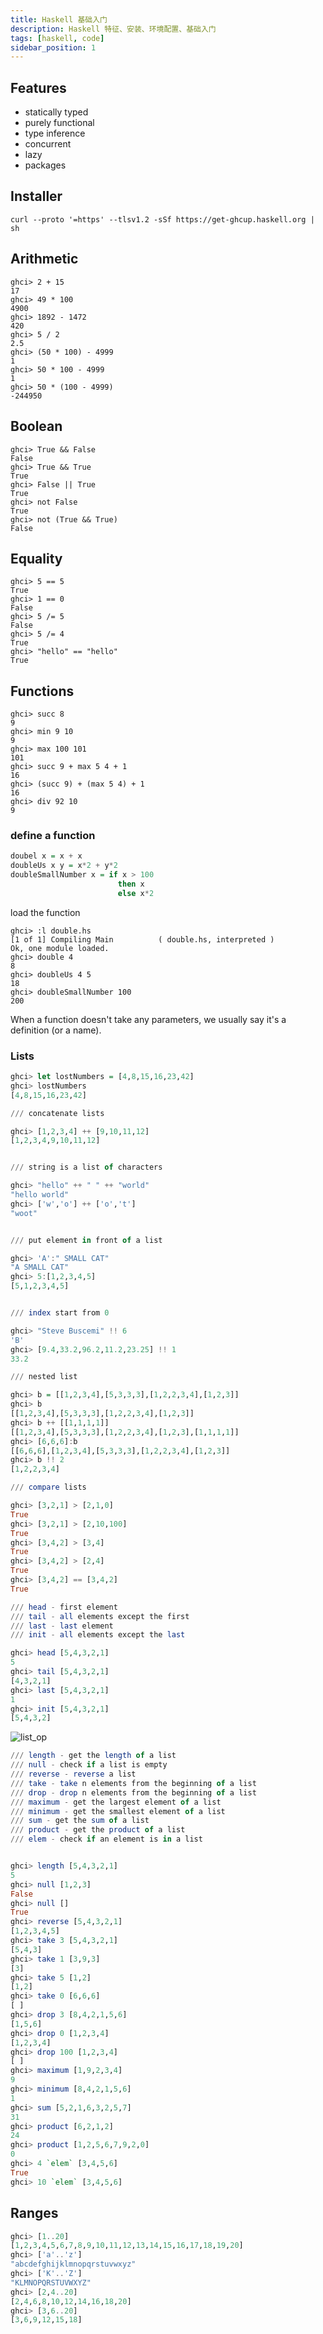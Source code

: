 ```yaml
---
title: Haskell 基础入门
description: Haskell 特征、安装、环境配置、基础入门
tags: [haskell, code]
sidebar_position: 1
---
```



## Features

- statically typed
- purely functional
- type inference
- concurrent
- lazy
- packages

## Installer

```shell
curl --proto '=https' --tlsv1.2 -sSf https://get-ghcup.haskell.org | sh
```

## Arithmetic

```shell
ghci> 2 + 15
17
ghci> 49 * 100
4900
ghci> 1892 - 1472
420
ghci> 5 / 2
2.5
ghci> (50 * 100) - 4999
1
ghci> 50 * 100 - 4999
1
ghci> 50 * (100 - 4999)
-244950
```

## Boolean

```shell
ghci> True && False
False
ghci> True && True
True
ghci> False || True
True
ghci> not False
True
ghci> not (True && True)
False
```

## Equality

```shell
ghci> 5 == 5
True
ghci> 1 == 0
False
ghci> 5 /= 5
False
ghci> 5 /= 4
True
ghci> "hello" == "hello"
True
```
## Functions

```shell
ghci> succ 8
9
ghci> min 9 10
9
ghci> max 100 101
101
ghci> succ 9 + max 5 4 + 1
16
ghci> (succ 9) + (max 5 4) + 1
16
ghci> div 92 10
9
```

### define a function

```haskell
doubel x = x + x
doubleUs x y = x*2 + y*2
doubleSmallNumber x = if x > 100
                        then x
                        else x*2
```

load the function

```shell
ghci> :l double.hs
[1 of 1] Compiling Main          ( double.hs, interpreted )
Ok, one module loaded.
ghci> double 4
8
ghci> doubleUs 4 5
18
ghci> doubleSmallNumber 100
200
```

When a function doesn't take any parameters, we usually say it's a definition (or a name).

### Lists

```haskell
ghci> let lostNumbers = [4,8,15,16,23,42]
ghci> lostNumbers
[4,8,15,16,23,42]

/// concatenate lists

ghci> [1,2,3,4] ++ [9,10,11,12]
[1,2,3,4,9,10,11,12]


/// string is a list of characters

ghci> "hello" ++ " " ++ "world"
"hello world"
ghci> ['w','o'] ++ ['o','t']
"woot"


/// put element in front of a list

ghci> 'A':" SMALL CAT"
"A SMALL CAT"
ghci> 5:[1,2,3,4,5]
[5,1,2,3,4,5]


/// index start from 0

ghci> "Steve Buscemi" !! 6
'B'
ghci> [9.4,33.2,96.2,11.2,23.25] !! 1
33.2

/// nested list

ghci> b = [[1,2,3,4],[5,3,3,3],[1,2,2,3,4],[1,2,3]]
ghci> b
[[1,2,3,4],[5,3,3,3],[1,2,2,3,4],[1,2,3]]
ghci> b ++ [[1,1,1,1]]
[[1,2,3,4],[5,3,3,3],[1,2,2,3,4],[1,2,3],[1,1,1,1]]
ghci> [6,6,6]:b
[[6,6,6],[1,2,3,4],[5,3,3,3],[1,2,2,3,4],[1,2,3]]
ghci> b !! 2
[1,2,2,3,4]

/// compare lists

ghci> [3,2,1] > [2,1,0]
True
ghci> [3,2,1] > [2,10,100]
True
ghci> [3,4,2] > [3,4]
True
ghci> [3,4,2] > [2,4]
True
ghci> [3,4,2] == [3,4,2]
True

/// head - first element
/// tail - all elements except the first
/// last - last element
/// init - all elements except the last

ghci> head [5,4,3,2,1]
5
ghci> tail [5,4,3,2,1]
[4,3,2,1]
ghci> last [5,4,3,2,1]
1
ghci> init [5,4,3,2,1]
[5,4,3,2]

```

![list_op](https://learnyouahaskell.github.io/assets/images/starting-out/listmonster.png)

```haskell
/// length - get the length of a list
/// null - check if a list is empty
/// reverse - reverse a list
/// take - take n elements from the beginning of a list
/// drop - drop n elements from the beginning of a list
/// maximum - get the largest element of a list
/// minimum - get the smallest element of a list
/// sum - get the sum of a list
/// product - get the product of a list
/// elem - check if an element is in a list


ghci> length [5,4,3,2,1]
5
ghci> null [1,2,3]
False
ghci> null []
True
ghci> reverse [5,4,3,2,1]
[1,2,3,4,5]
ghci> take 3 [5,4,3,2,1]
[5,4,3]
ghci> take 1 [3,9,3]
[3]
ghci> take 5 [1,2]
[1,2]
ghci> take 0 [6,6,6]
[ ]
ghci> drop 3 [8,4,2,1,5,6]
[1,5,6]
ghci> drop 0 [1,2,3,4]
[1,2,3,4]
ghci> drop 100 [1,2,3,4]
[ ]
ghci> maximum [1,9,2,3,4]
9
ghci> minimum [8,4,2,1,5,6]
1
ghci> sum [5,2,1,6,3,2,5,7]
31
ghci> product [6,2,1,2]
24
ghci> product [1,2,5,6,7,9,2,0]
0
ghci> 4 `elem` [3,4,5,6]
True
ghci> 10 `elem` [3,4,5,6]
```

## Ranges

```haskell
ghci> [1..20]
[1,2,3,4,5,6,7,8,9,10,11,12,13,14,15,16,17,18,19,20]
ghci> ['a'..'z']
"abcdefghijklmnopqrstuvwxyz"
ghci> ['K'..'Z']
"KLMNOPQRSTUVWXYZ"
ghci> [2,4..20]
[2,4,6,8,10,12,14,16,18,20]
ghci> [3,6..20]
[3,6,9,12,15,18]